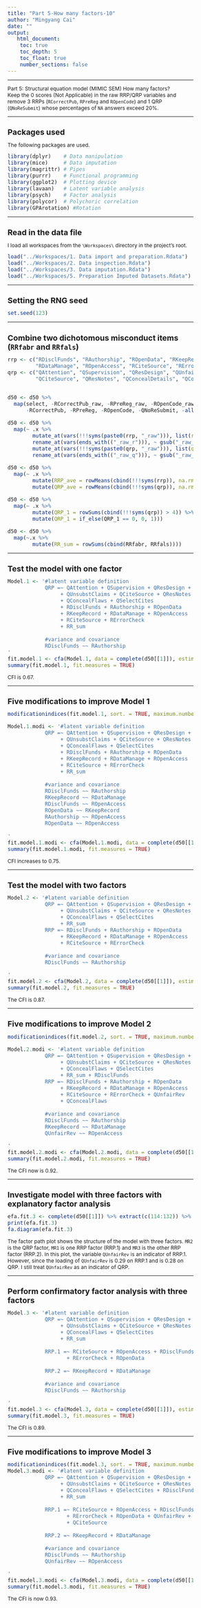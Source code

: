 ```yaml
---
title: "Part 5-How many factors-10"
author: "Mingyang Cai"
date: ""
output: 
   html_document:
    toc: true
    toc_depth: 5
    toc_float: true
    number_sections: false
---
```

  
<style type="text/css">
  
body{ /* Normal  */
  font-size: 12px;
  }
td {  /* Table  */
  font-size: 12px;
}
h1.title {
  font-size: 18px;
  color: DarkBlue;
}
h1 { /* Header 1 */
  font-size: 18px;
}
h2 { /* Header 2 */
  font-size: 18px;
}
h3 { /* Header 3 */
  font-size: 18px;
}
code.r{ /* Code block */
  font-size: 12px;
}
pre { /* Code block - determines code spacing between lines */
  font-size: 14px;
}
</style>

---

Part 5: Structural equation model (MIMIC SEM) How many factors?  
Keep the 0 scores (Not Applicable) in the raw RRP/QRP variables and remove 3 RRPs (`RCorrectPub`, `RPreReg` and `ROpenCode`) and 1 QRP (`QNoReSubmit`) whose percentages of `NA` answers exceed 20%. 

---

# Packages used
The following packages are used.  
```r
library(dplyr)    # Data manipulation  
library(mice)     # Data imputation  
library(magrittr) # Pipes  
library(purrr)    # Functional programming  
library(ggplot2)  # Plotting device  
library(lavaan)   # Latent variable analysis  
library(psych)    # Factor analysis  
library(polycor)  # Polychoric correlation  
library(GPArotation) #Rotation   
```

---

# Read in the data file
I load all workspaces from the `\Workspaces\` directory in the project's root.
```r
load("../Workspaces/1. Data import and preparation.Rdata")
load("../Workspaces/2. Data inspection.Rdata")
load("../Workspaces/3. Data imputation.Rdata")
load("../Workspaces/5. Preparation Imputed Datasets.Rdata")
```

---

# Setting the RNG seed
```r
set.seed(123)
```

---

# Combine two dichotomous misconduct items (`RRfabr` and `RRfals`) 
```r
rrp <- c("RDisclFunds", "RAuthorship", "ROpenData", "RKeepRecord",
         "RDataManage", "ROpenAccess", "RCiteSource", "RErrorCheck")
qrp <- c("QAttention", "QSupervision", "QResDesign", "QUnfairRev", "QUnsubstClaims", 
         "QCiteSource", "QResNotes", "QConcealDetails", "QConcealFlaws", "QSelectCites")


d50 <- d50 %>% 
  map(select, -RCorrectPub_raw, -RPreReg_raw, -ROpenCode_raw, -QNoReSubmit_raw,
      -RCorrectPub, -RPreReg, -ROpenCode, -QNoReSubmit, -all_of(rrp), -all_of(qrp))

d50 <- d50 %>% 
  map(~ .x %>% 
        mutate_at(vars(!!!syms(paste0(rrp, "_raw"))), list(r = ~ recode(., `0` = 0))) %>% 
        rename_at(vars(ends_with(("_raw_r"))), ~ gsub("_raw_r", "", .x)) %>% 
        mutate_at(vars(!!!syms(paste0(qrp, "_raw"))), list(q = ~ recode(., `0` = 0))) %>% 
        rename_at(vars(ends_with(("_raw_q"))), ~ gsub("_raw_q", "", .x))) 

d50 <- d50 %>% 
  map(~ .x %>% 
        mutate(RRP_ave = rowMeans(cbind(!!!syms(rrp)), na.rm = T)) %>% 
        mutate(QRP_ave = rowMeans(cbind(!!!syms(qrp)), na.rm = T))) 

d50 <- d50 %>% 
  map(~ .x %>% 
        mutate(QRP_1 = rowSums(cbind(!!!syms(qrp)) > 4)) %>% 
        mutate(QRP_1 = if_else(QRP_1 == 0, 0, 1)))

d50 <- d50 %>% 
  map(~.x %>% 
        mutate(RR_sum = rowSums(cbind(RRfabr, RRfals))))
```

---

# Test the model with one factor
```r
Model.1 <- '#latent variable definition
            QRP =~ QAttention + QSupervision + QResDesign + QUnfairRev 
                 + QUnsubstClaims + QCiteSource + QResNotes + QConcealDetails 
                 + QConcealFlaws + QSelectCites         
                 + RDisclFunds + RAuthorship + ROpenData 
                 + RKeepRecord + RDataManage + ROpenAccess 
                 + RCiteSource + RErrorCheck           
                 + RR_sum  
                 
            #variance and covariance
            RDisclFunds ~~ RAuthorship
'
fit.model.1 <- cfa(Model.1, data = complete(d50[[1]]), estimator = "WLSMV")
summary(fit.model.1, fit.measures = TRUE)
```
CFI is 0.67.

---

# Five modifications to improve Model 1
```r
modificationindices(fit.model.1, sort. = TRUE, maximum.number = 5)

Model.1.modi <- '#latent variable definition
            QRP =~ QAttention + QSupervision + QResDesign + QUnfairRev 
                 + QUnsubstClaims + QCiteSource + QResNotes + QConcealDetails 
                 + QConcealFlaws + QSelectCites         
                 + RDisclFunds + RAuthorship + ROpenData 
                 + RKeepRecord + RDataManage + ROpenAccess 
                 + RCiteSource + RErrorCheck           
                 + RR_sum  
                 
            #variance and covariance
            RDisclFunds ~~ RAuthorship
            RKeepRecord ~~ RDataManage
            RDisclFunds ~~ ROpenAccess
            ROpenData ~~ RKeepRecord
            RAuthorship ~~ ROpenAccess
            ROpenData ~~ ROpenAccess
            
'
fit.model.1.modi <- cfa(Model.1.modi, data = complete(d50[[1]]), estimator = "WLSMV")
summary(fit.model.1.modi, fit.measures = TRUE)

```
CFI increases to 0.75.

---

# Test the model with two factors
```r
Model.2 <- '#latent variable definition
            QRP =~ QAttention + QSupervision + QResDesign + QUnfairRev 
                 + QUnsubstClaims + QCiteSource + QResNotes + QConcealDetails 
                 + QConcealFlaws + QSelectCites 
                 + RR_sum
            RRP =~ RDisclFunds + RAuthorship + ROpenData 
                 + RKeepRecord + RDataManage + ROpenAccess 
                 + RCiteSource + RErrorCheck 
                 
            #variance and covariance
            RDisclFunds ~~ RAuthorship

'
fit.model.2 <- cfa(Model.2, data = complete(d50[[1]]), estimator = "WLSMV", std.lv=TRUE)
summary(fit.model.2, fit.measures = TRUE)
```
The CFI is 0.87.

---

# Five modifications to improve Model 2
```r
modificationindices(fit.model.2, sort. = TRUE, maximum.number = 5)

Model.2.modi <- '#latent variable definition
            QRP =~ QAttention + QSupervision + QResDesign + QUnfairRev 
                 + QUnsubstClaims + QCiteSource + QResNotes + QConcealDetails 
                 + QConcealFlaws + QSelectCites 
                 + RR_sum + RDisclFunds
            RRP =~ RDisclFunds + RAuthorship + ROpenData 
                 + RKeepRecord + RDataManage + ROpenAccess 
                 + RCiteSource + RErrorCheck + QUnfairRev
                 + QConcealFlaws
                 
            #variance and covariance
            RDisclFunds ~~ RAuthorship
            RKeepRecord ~~ RDataManage
            QUnfairRev ~~ ROpenAccess

'
fit.model.2.modi <- cfa(Model.2.modi, data = complete(d50[[1]]), estimator = "WLSMV", std.lv=TRUE)
summary(fit.model.2.modi, fit.measures = TRUE)
```
The CFI now is 0.92. 

---
 
# Investigate model with three factors with explanatory factor analysis
```r
efa.fit.3 <- complete(d50[[1]]) %>% extract(c(114:132)) %>% hetcor(ML = TRUE) %>% use_series(correlations) %>% fa(., nfactors = 3, rotate = "promax")
print(efa.fit.3)
fa.diagram(efa.fit.3)
```

The factor path plot shows the structure of the model with three factors. `MR2` is the QRP factor, `MR1` is one RRP factor (RRP.1) and `MR3` is the other RRP factor (RRP.2). In this plot, the variable `QUnfairRev` is an indicator of RRP.1. However, since the loading of `QUnfairRev` is 0.29 on RRP.1 and is 0.28 on QRP. I still treat `QUnfairRev` as an indicator of QRP. 

---

# Perform confirmatory factor analysis with three factors
```r
Model.3 <- '#latent variable definition
            QRP =~ QAttention + QSupervision + QResDesign + QUnfairRev 
                 + QUnsubstClaims + QCiteSource + QResNotes + QConcealDetails 
                 + QConcealFlaws + QSelectCites 
                 + RR_sum
            
            RRP.1 =~ RCiteSource + ROpenAccess + RDisclFunds + RAuthorship
                   + RErrorCheck + ROpenData
                   
            RRP.2 =~ RKeepRecord + RDataManage       
            
            #variance and covariance
            RDisclFunds ~~ RAuthorship

'
fit.model.3 <- cfa(Model.3, data = complete(d50[[1]]), estimator = "WLSMV")
summary(fit.model.3, fit.measures = TRUE)
```
The CFI is 0.89.

---

# Five modifications to improve Model 3
```r
modificationindices(fit.model.3, sort. = TRUE, maximum.number = 5)
Model.3.modi <- '#latent variable definition
            QRP =~ QAttention + QSupervision + QResDesign + QUnfairRev 
                 + QUnsubstClaims + QCiteSource + QResNotes + QConcealDetails 
                 + QConcealFlaws + QSelectCites + RDisclFunds 
                 + RR_sum
            
            RRP.1 =~ RCiteSource + ROpenAccess + RDisclFunds + RAuthorship
                   + RErrorCheck + ROpenData + QUnfairRev + QConcealFlaws
                   + QCiteSource
                   
            RRP.2 =~ RKeepRecord + RDataManage       
            
            #variance and covariance
            RDisclFunds ~~ RAuthorship
            QUnfairRev ~~ ROpenAccess

'
fit.model.3.modi <- cfa(Model.3.modi, data = complete(d50[[1]]), estimator = "WLSMV")
summary(fit.model.3.modi, fit.measures = TRUE)
```
The CFI is now 0.93.


